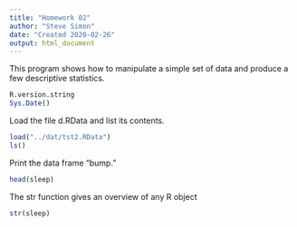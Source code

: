 ```yaml
---
title: "Homework 02"
author: "Steve Simon"
date: "Created 2020-02-26"
output: html_document
---
```


This program shows how to manipulate a simple set 
of data and produce a few descriptive statistics.

```r
R.version.string
Sys.Date()
```

Load the file d.RData and list its contents.

```r
load("../dat/tst2.RData")
ls()
```

Print the data frame "bump."

```r
head(sleep)
```

The str function gives an overview of any R object

```r
str(sleep)
```
